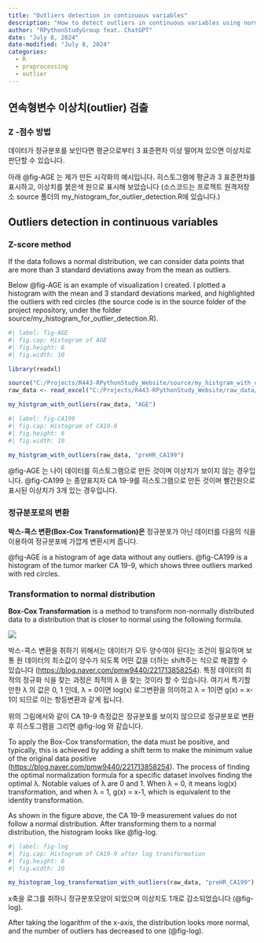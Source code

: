 ```yaml
---
title: "Outliers detection in continuous variables"
description: "How to detect outliers in continuous variables using normal distribution and Box-Cox transformation."
author: "RPythonStudyGroup feat. ChatGPT"
date: "July 8, 2024"
date-modified: "July 8, 2024"
categories:
  - R
  - preprocessing
  - outlier
---
```

::: {.content-visible when-profile="ko"}
## 연속형변수 이상치(outlier) 검출

### Z -점수 방법

데이터가 정규분포를 보인다면 평균으로부터 3 표준편차 이상 떨어져 있으면 이상치로 판단할 수 있습니다.

아래 @fig-AGE 는 제가 만든 시각화의 예시입니다. 히스토그램에 평균과 3 표준편차를 표시하고, 이상치를 붉은색 원으로 표시해 보았습니다 (소스코드는 프로젝트 원격저장소 source 폴더의 my_histogram_for_outlier_detection.R에 있습니다.)
:::

::: {.content-visible when-profile="en"}

## Outliers detection in continuous variables

### Z-score method

If the data follows a normal distribution, we can consider data points that are more than 3 standard deviations away from the mean as outliers.

Below @fig-AGE is an example of visualization I created. I plotted a histogram with the mean and 3 standard deviations marked, and highlighted the outliers with red circles (the source code is in the source folder of the project repository, under the folder source/my_histogram_for_outlier_detection.R).
:::

```r
#| label: fig-AGE
#| fig.cap: Histogram of AGE
#| fig.height: 6
#| fig.width: 10

library(readxl)

source("C:/Projects/R443-RPythonStudy_Website/source/my_histgram_with_outliers.R")
raw_data <- read_excel("C:/Projects/R443-RPythonStudy_Website/raw_data/deidentified_han20230213.xlsx")

my_histgram_with_outliers(raw_data, "AGE")
```

```r
#| label: fig-CA199
#| fig.cap: Histogram of CA19-9
#| fig.height: 6
#| fig.width: 10

my_histgram_with_outliers(raw_data, "preHR_CA199")
```
::: {.content-visible when-profile="ko"}
@fig-AGE 는 나이 데이터를 히스토그램으로 만든 것이며 이상치가 보이지 않는 경우입니다. @fig-CA199 는 종양표지자 CA 19-9를 히스토그램으로 만든 것이며 빨간원으로 표시된 이상치가 3개 있는 경우입니다.

### 정규분포로의 변환

**박스-콕스 변환(Box-Cox Transformation)은** 정규분포가 아닌 데이터를 다음의 식을 이용하여 정규분포에 가깝게 변환시켜 줍니다.
:::

::: {.content-visible when-profile="en"}
@fig-AGE is a histogram of age data without any outliers. @fig-CA199 is a histogram of the tumor marker CA 19-9, which shows three outliers marked with red circles.

### Transformation to normal distribution

**Box-Cox Transformation** is a method to transform non-normally distributed data to a distribution that is closer to normal using the following formula.
:::

![](images/박스코스JPG.JPG)

::: {.content-visible when-profile="ko"}
박스-콕스 변환을 취하기 위해서는 데이터가 모두 양수여야 된다는 조건이 필요하며 보통 원 데이터의 최소값이 양수가 되도록 어떤 값을 더하는 shift주는 식으로 해결할 수 있습니다 (<https://blog.naver.com/pmw9440/221713858254>). 특정 데이터의 최적의 정규화 식을 찾는 과정은 최적의 λ 을 찾는 것이라 할 수 있습니다. 여기서 특기할만한 λ 의 값은 0, 1 인데, λ = 0이면 log(x) 로그변환을 의미하고 λ = 1이면 g(x) = x-1이 되므로 이는 항등변환과 같게 됩니다.

위의 그림에서와 같이 CA 19-9 측정값은 정규분포를 보이지 않으므로 정규분포로 변환 후 히스토그램을 그리면 @fig-log 와 같습니다.
:::

::: {.content-visible when-profile="en"}

To apply the Box-Cox transformation, the data must be positive, and typically, this is achieved by adding a shift term to make the minimum value of the original data positive (<https://blog.naver.com/pmw9440/221713858254>). The process of finding the optimal normalization formula for a specific dataset involves finding the optimal λ. Notable values of λ are 0 and 1. When λ = 0, it means log(x) transformation, and when λ = 1, g(x) = x-1, which is equivalent to the identity transformation.

As shown in the figure above, the CA 19-9 measurement values do not follow a normal distribution. After transforming them to a normal distribution, the histogram looks like @fig-log.
:::

```r
#| label: fig-log
#| fig.cap: Histogram of CA19-9 after log transformation
#| fig.height: 6
#| fig.width: 10

my_histogram_log_transformation_with_outliers(raw_data, "preHR_CA199")
```

::: {.content-visible when-profile="ko"}
x축을 로그를 취하니 정규분포모양이 되었으며 이상치도 1개로 감소되었습니다 (@fig-log).
:::

::: {.content-visible when-profile="en"}
After taking the logarithm of the x-axis, the distribution looks more normal, and the number of outliers has decreased to one (@fig-log).
:::

